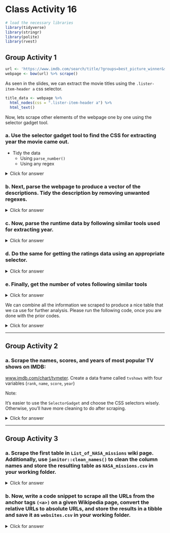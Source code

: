 # Class Activity 16

```r
# load the necessary libraries
library(tidyverse)
library(stringr)
library(polite)
library(rvest)
```


## Group Activity 1


```r
url <- 'https://www.imdb.com/search/title/?groups=best_picture_winner&sort=year,desc&count=100&view=advanced'
webpage <- bow(url) %>% scrape()
```


As seen in the slides, we can extract the movie titles using the `.lister-item-header a` css selector.

```r
title_data <- webpage %>% 
  html_nodes(css = ".lister-item-header a") %>% 
  html_text()
```


Now, lets scrape other elements of the webpage one by one using the selector gadget tool.

### a. Use the selector gadget tool to find the CSS for extracting year the movie came out. 

- Tidy the data
  + Using `parse_number()`
  + Using any regex



<details>
<summary class="answer">Click for answer</summary>


```r
year_data <- webpage %>% 
  html_nodes(css = '.text-muted.unbold') %>% 
  html_text() %>%
  parse_number()

year_data1 <- webpage %>% 
  html_nodes(css = '.text-muted.unbold') %>% 
  html_text() %>% 
  str_extract_all("[0-9]+") %>% 
  unlist() %>% 
  as.numeric()
```

</details>

### b. Next, parse the webpage to produce a vector of the descriptions. Tidy the description by removing unwanted regexes.


<details>
<summary class="answer">Click for answer</summary>




```r
description_data <- webpage %>% 
  html_nodes('.ratings-bar+ .text-muted') %>% 
  html_text() %>% 
  str_trim()
head(description_data,3)
```

</details>


### c. Now, parse the runtime data by following similar tools used for extracting year.


<details>
<summary class="answer">Click for answer</summary>



```r
runtime_data <- webpage %>% 
  html_nodes('.runtime') %>% 
  html_text() %>% 
  parse_number()
head(runtime_data)
```

</details>


### d. Do the same for getting the ratings data using an appropriate selector.


<details>
<summary class="answer">Click for answer</summary>



```r
rating_data <- webpage %>% 
  html_nodes('.ratings-imdb-rating') %>% 
  html_text() %>% 
  as.numeric()
```

</details>


### e. Finally, get the number of votes following similar tools


<details>
<summary class="answer">Click for answer</summary>



```r
votes_data <- webpage %>% 
  html_nodes('.sort-num_votes-visible span:nth-child(2)') %>% 
  html_text() %>% 
  parse_number()
```


</details>


We can combine all the information we scraped to produce a nice table that we ca use for further analysis. Please run the following code, once you are done with the prior codes.



<details>
<summary class="answer">Click for answer</summary>



```r
movies_df <- data.frame(Year = year_data,
                      Title = title_data,
                      Description = description_data, 
                      Runtime = runtime_data,
                      Rating = rating_data,
                      Votes = votes_data) %>% as_tibble()
movies_df %>% knitr::kable()
```

</details>

-----------------------------------------------------------

## Group Activity 2

### a. Scrape the names, scores, and years of most popular TV shows on IMDB:
[www.imdb.com/chart/tvmeter](http://www.imdb.com/chart/tvmeter). Create a data frame called `tvshows` with four variables 
(`rank`, `name`, `score`, `year`)  

Note: 

It's easier to use the `SelectorGadget` and choose the CSS selectors wisely. Otherwise, you'll have more cleaning to do after scraping.


<details>
<summary class="answer">Click for answer</summary>



```r
page <- read_html("http://www.imdb.com/chart/tvmeter")
name <- page %>%
  html_nodes(".titleColumn a") %>%
  html_text()

ranks <- page %>%
  html_nodes(".velocity") %>%
  html_text() %>%
  str_extract("\\d+") %>%
  as.numeric()

scores <-  page %>%
  html_nodes(".imdbRating") %>%
  html_text() %>%
  str_extract("\\d+.\\d+") %>%
  as.numeric()

# If you don't use the gadget selector carefully, 
# more string manipulation is needed here

years <- page %>%
  html_nodes("a+ .secondaryInfo") %>%
  html_text() %>%
  str_extract("\\d+") %>%
  as.numeric()
```


```r
tvshows <- tibble(
  rank = ranks,
  name = name,
  score = scores,
  year = years
)

tvshows
```


</details>




-----------------------------------------------------------

## Group Activity 3


### a. Scrape the first table in `List_of_NASA_missions` wiki page. Additionally, use `janitor::clean_names()` to clean the column names and store the resulting table as `NASA_missions.csv` in your working folder.



<details>
<summary class="answer">Click for answer</summary>




```r
# extract data from 
# the first table on the page
wiki_NASA <- "https://en.wikipedia.org/wiki/List_of_NASA_missions"
NASA_missions <- bow(wiki_NASA) %>%scrape() %>% 
  html_nodes("table") %>% 
  .[[1]] %>% 
  html_table() %>% 
  janitor::clean_names()
```


```r
# Exporting data to CSV
readr::write_csv(NASA_missions, "NASA_missions.csv")
```

</details>




### b. Now, write a code snippet to scrape all the URLs from the anchor tags `(<a>)` on a given Wikipedia page, convert the relative URLs to absolute URLs, and store the results in a tibble and save it as `websites.csv` in your working folder.



<details>
<summary class="answer">Click for answer</summary>




```r
# extract URLs
websites <-  bow(wiki_NASA) %>% scrape() %>% 
  html_nodes("a") %>%
  html_attr("href") %>% 
  url_absolute("https://en.wikipedia.org/") 
```



```r
# Exporting data to CSV
readr::write_csv(websites, "websites.csv")
```


</details>




